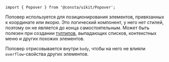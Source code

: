 
```tsx
import { Popover } from '@consta/uikit/Popover';
```

Поповер используется для позиционирования элементов, привязанных к координате или якорю.
Это логический компонент, у него нет стилей, поэтому он не является до конца самостоятельным.
Может быть полезен при создании [тултипов](##LIBS.LIB.STAND/lib:uikit/stand:components-tooltip-stable),
выпадающих списков, контекстных меню и других похожих элементов.

Поповер отрисовывается внутри `body`, чтобы на него не влияли `overflow`-свойства других элементов.

<PopoverPositionedByAnchorExample />
